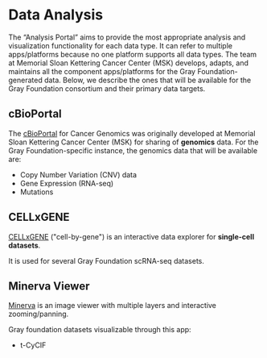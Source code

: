 
# Data Analysis

The “Analysis Portal” aims to provide the most appropriate analysis and visualization functionality for each data type. 
It can refer to multiple apps/platforms because no one platform supports all data types. 
The team at Memorial Sloan Kettering Cancer Center (MSK) develops, adapts, and maintains all the component apps/platforms for the Gray Foundation-generated data.
Below, we describe the ones that will be available for the Gray Foundation consortium and their primary data targets.

## cBioPortal

The [cBioPortal](https://docs.cbioportal.org/) for Cancer Genomics was originally developed at Memorial Sloan Kettering Cancer Center (MSK) for sharing of **genomics** data. 
For the Gray Foundation-specific instance, the genomics data that will be available are:

- Copy Number Variation (CNV) data
- Gene Expression (RNA-seq)
- Mutations

## CELLxGENE 

[CELLxGENE](https://github.com/chanzuckerberg/cellxgene) ("cell-by-gene") is an interactive data explorer for **single-cell datasets**.

It is used for several Gray Foundation scRNA-seq datasets.

## Minerva Viewer

[Minerva](https://www.cycif.org/software/minerva) is an image viewer with multiple layers and interactive zooming/panning.

Gray foundation datasets visualizable through this app:
- t-CyCIF
